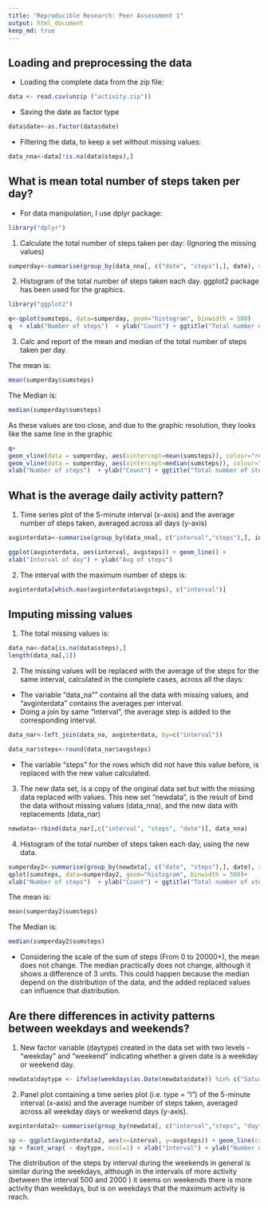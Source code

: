```yaml
---
title: "Reproducible Research: Peer Assessment 1"
output: html_document
keep_md: true
---
```



## Loading and preprocessing the data


- Loading the complete data from the zip file:
```r
data <- read.csv(unzip ("activity.zip"))
```

- Saving the date as factor type
```r
data$date<-as.factor(data$date)
```

- Filtering the data, to keep a set without missing values:
```r
data_nna<-data[!is.na(data$steps),]
```
## What is mean total number of steps taken per day?

- For data manipulation, I use dplyr package:
```r
library("dplyr")
```

1. Calculate the total number of steps taken per day:
(Ignoring the missing values)
   
```r
sumperday<-summarise(group_by(data_nna[, c("date", "steps"),], date), sumsteps=sum(steps))
```

2. Histogram of the total number of steps taken each day.
ggplot2 package has been used for the graphics.
```r
library("ggplot2")
```
```r
q<-qplot(sumsteps, data=sumperday, geom="histogram", binwidth = 500)
q  + xlab("Number of steps")  + ylab("Count") + ggtitle("Total number of steps per day")
```

3. Calc and report of the mean and median of the total number of steps taken per day.

The mean is:
```r
mean(sumperday$sumsteps)
```
The Median is:
```r
median(sumperday$sumsteps)
```
As these values are too close, and due to the graphic resolution, they looks like the same line in the graphic
```r
q+
geom_vline(data = sumperday, aes(xintercept=mean(sumsteps)), colour="red")+
geom_vline(data = sumperday, aes(xintercept=median(sumsteps)), colour="blue") +
xlab("Number of steps")  + ylab("Count") + ggtitle("Total number of steps per day")
```

## What is the average daily activity pattern?

1. Time series plot of the 5-minute interval (x-axis) and the average number of steps taken, averaged across all days (y-axis)
```r
avginterdata<-summarise(group_by(data_nna[, c("interval","steps"),], interval), avgsteps=mean(steps))

ggplot(avginterdata, aes(interval, avgsteps)) + geom_line() +
xlab("Interval of day") + ylab("Avg of steps")
```

2. The interval with the maximum number of steps is:
```r
avginterdata[which.max(avginterdata$avgsteps), c("interval")]
```

## Imputing missing values

1. The total missing values is:
```r
data_na<-data[is.na(data$steps),]
length(data_na[,1])
```
2. The missing values will be replaced with the average of the steps for the same interval, calculated in the complete cases, across all the days:
- The variable "data_na"" contains all the data with missing values, and "avginterdata"
contains the averages per interval.
- Doing a join by same "interval", the average step is added to the corresponding interval.
```r
data_nar<-left_join(data_na, avginterdata, by=c("interval"))

data_nar$steps<-round(data_nar$avgsteps)
```
- The variable "steps" for the rows which did not have this value before, is replaced with the new value calculated.

3. The new data set, is a copy of the original data set but with the missing data replaced with values. This new set "newdata", is the result of bind the data without missing values (data_nna), and the new data with replacements (data_nar) 
```r
newdata<-rbind(data_nar[,c("interval", "steps", "date")], data_nna)
```

4. Histogram of the total number of steps taken each day, using the new data.
```r
sumperday2<-summarise(group_by(newdata[, c("date", "steps"),], date), sumsteps=sum(steps))
qplot(sumsteps, data=sumperday2, geom="histogram", binwidth = 500)+
xlab("Number of steps")  + ylab("Count") + ggtitle("Total number of steps per day")
```

The mean is:
```r
mean(sumperday2$sumsteps)
```
The Median is:
```r
median(sumperday2$sumsteps)
```

- Considering the scale of the sum of steps (From 0 to 20000+), the mean does not change. The median practically does not change, although it shows a difference of 3 units. This could happen because the median depend on the distribution of the data, and the added replaced values can influence that distribution.

## Are there differences in activity patterns between weekdays and weekends?

1. New factor variable (daytype) created in the data set with two levels - "weekday" and "weekend" indicating whether a given date is a weekday or weekend day.

```r
newdata$daytype <- ifelse(weekdays(as.Date(newdata$date)) %in% c("Saturday", "Sunday"), "weekend", "weekday")
```

2. Panel plot containing a time series plot (i.e. type = "l") of the 5-minute interval (x-axis) and the average number of steps taken, averaged across all weekday days or weekend days (y-axis).

```r
avginterdata2<-summarise(group_by(newdata[, c("interval","steps", "daytype"),], interval, daytype), avgsteps=mean(steps))

sp <- ggplot(avginterdata2, aes(x=interval, y=avgsteps)) + geom_line(colour="blue")
sp + facet_wrap( ~ daytype, ncol=1) + xlab("Interval") + ylab("Number of steps")
```

The distribution of the steps by interval during the weekends in general is similar during the weekdays, although in the intervals of more activity (between the interval 500 and 2000 ) it seems on weekends there is more activity than weekdays, but is on weekdays that the maximum activity is reach.
